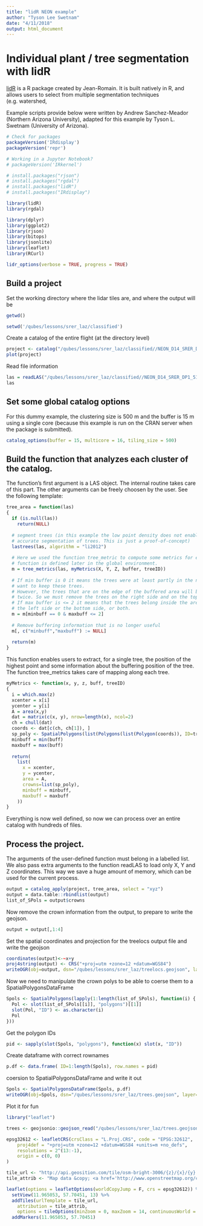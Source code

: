 ```yaml
---
title: "lidR NEON example"
author: "Tyson Lee Swetnam"
date: "4/11/2018"
output: html_document
---
```


# Individual plant / tree segmentation with lidR

[lidR](https://github.com/Jean-Romain/lidR/wiki) is a R package created by Jean-Romain. It is built natively in R, and allows users to select from multiple segmentation techniques (e.g. watershed, 

Example scripts provide below were written by Andrew Sanchez-Meador (Northern Arizona University), adapted for this example by Tyson L. Swetnam (University of Arizona).

```r
# Check for packages
packageVersion('IRdisplay')
packageVersion('repr')

# Working in a Jupyter Notebook?
# packageVersion('IRkernel')

# install.packages("rjson")
# install.packages("rgdal")
# install.packages("lidR")
# install.packages("IRdisplay")
```

```r
library(lidR)
library(rgdal)

library(dplyr)
library(ggplot2)
library(rjson)
library(bitops)
library(jsonlite)
library(leaflet)
library(RCurl)
```

```r
lidr_options(verbose = TRUE, progress = TRUE)
```
## Build a project 

Set the working directory where the lidar tiles are, and where the output will be

```r
getwd()
```

```r
setwd('/qubes/lessons/srer_laz/classified')
```

Create a catalog of the entire flight (at the directory level)

```r
project <- catalog("/qubes/lessons/srer_laz/classified//NEON_D14_SRER_DP1_514000_3519000_classified_point_cloud.laz")
plot(project)                   
```

Read file information

```r
las = readLAS("/qubes/lessons/srer_laz/classified//NEON_D14_SRER_DP1_514000_3519000_classified_point_cloud.laz")
las
```
## Set some global catalog options

For this dummy example, the clustering size is 500 m and the buffer is 15 m using
a single core (because this example is run on the CRAN server when the package is submitted).

```r
catalog_options(buffer = 15, multicore = 16, tiling_size = 500)
```

## Build the function that analyzes each cluster of the catalog.

The function's first argument is a LAS object. The internal routine takes care of this part. The other arguments can be freely choosen by the user. See the following template:

```r
tree_area = function(las)
{
  if (is.null(las))
    return(NULL)
  
  # segment trees (in this example the low point density does not enable
  # accurate segmentation of trees. This is just a proof-of-concept)
  lastrees(las, algorithm = "li2012")
  
  # Here we used the function tree_metric to compute some metrics for each tree. This
  # function is defined later in the global environment.
  m = tree_metrics(las, myMetrics(X, Y, Z, buffer, treeID))
  
  # If min buffer is 0 it means the trees were at least partly in the non-buffered area, so we
  # want to keep these trees.
  # However, the trees that are on the edge of the buffered area will be counted
  # twice. So we must remove the trees on the right side and on the top side of the buffer
  # If max buffer is <= 2 it means that the trees belong inside the area of interest, on
  # the left side or the bottom side, or both.
  m = m[minbuff == 0 & maxbuff <= 2]
  
  # Remove buffering information that is no longer useful
  m[, c("minbuff","maxbuff") := NULL]
  
  return(m)
}
```

This function enables users to extract, for a single tree, the position of the highest point and some information about the buffering position of the tree. The function tree_metrics takes care of mapping along each tree.

```r
myMetrics <- function(x, y, z, buff, treeID)
{
  i = which.max(z)
  xcenter = x[i]
  ycenter = y[i]
  A = area(x,y)
  dat = matrix(c(x, y), nrow=length(x), ncol=2)
  ch = chull(dat)
  coords <- dat[c(ch, ch[1]), ]  
  sp_poly <- SpatialPolygons(list(Polygons(list(Polygon(coords)), ID=treeID[i])))
  minbuff = min(buff)
  maxbuff = max(buff)
  
  return(
    list(
      x = xcenter,
      y = ycenter,
      area = A,
      crowns=list(sp_poly),
      minbuff = minbuff,
      maxbuff = maxbuff
    ))
}
```

Everything is now well defined, so now we can process over an entire catalog with hundreds of files.

## Process the project. 

The arguments of the user-defined function must belong in a labelled list. We also pass extra arguments to the function readLAS  to load only X, Y and Z coordinates. This way we save a huge amount of memory, which can be used for the current process.

```r
output = catalog_apply(project, tree_area, select = "xyz")
output = data.table::rbindlist(output)
list_of_SPols = output$crowns
```

Now remove the crown information from the output, to prepare to write the geojson.

```r
output = output[,1:4]
```

Set the spatial coordinates and projection for the treelocs output file and write the geojson

```r
coordinates(output)<-~x+y
proj4string(output) <- CRS("+proj=utm +zone=12 +datum=WGS84")
writeOGR(obj=output, dsn="/qubes/lessons/srer_laz/treelocs.geojson", layer="treeslocs", driver="GeoJSON", overwrite_layer = T)
```

Now we need to manipulate the crown polys to be able to coerse them to a SpatialPolygonsDataFrame

```r
Spols <- SpatialPolygons(lapply(1:length(list_of_SPols), function(i) {
  Pol <- slot(list_of_SPols[[i]], "polygons")[[1]]
  slot(Pol, "ID") <- as.character(i)
  Pol
}))
```

Get the polygon IDs

```r
pid <- sapply(slot(Spols, "polygons"), function(x) slot(x, "ID"))
```

Create dataframe with correct rownames

```r
p.df <- data.frame( ID=1:length(Spols), row.names = pid)
```

coersion to SpatialPolygonsDataFrame and write it out

```R
Spols <- SpatialPolygonsDataFrame(Spols, p.df)
writeOGR(obj=Spols, dsn="/qubes/lessons/srer_laz/trees.geojson", layer="trees", driver="GeoJSON", overwrite_layer = T)
```

Plot it for fun

```r
library("leaflet")

trees <- geojsonio::geojson_read("/qubes/lessons/srer_laz/trees.geojson")

epsg32612 <- leafletCRS(crsClass = "L.Proj.CRS", code = "EPSG:32612", 
    proj4def = "+proj=utm +zone=12 +datum=WGS84 +units=m +no_defs", 
    resolutions = 2^(13:-1), 
    origin = c(0, 0)
)

tile_url <- "http://api.geosition.com/tile/osm-bright-3006/{z}/{x}/{y}.png"
tile_attrib <- "Map data &copy; <a href='http://www.openstreetmap.org/copyright'>OpenStreetMap contributors</a>, Imagery &copy; 2013 <a href='http://www.kartena.se/'>Kartena</a>"

leaflet(options = leafletOptions(worldCopyJump = F, crs = epsg32612)) %>%
  setView(11.965053, 57.70451, 13) %>%
  addTiles(urlTemplate = tile_url,
    attribution = tile_attrib,
    options = tileOptions(minZoom = 0, maxZoom = 14, continuousWorld = T)) %>%
  addMarkers(11.965053, 57.70451)
```

